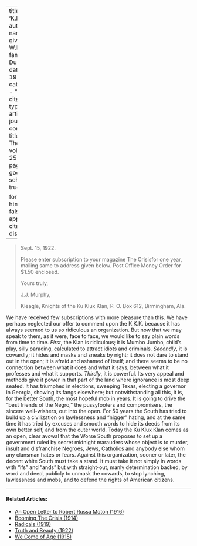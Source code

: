 
---
title: 'K.K.K.'
author:
  - name:
      given: W.E.B.
      family: Du Bois
date: May 1922
categories: 
  - ""
citation: 
  type: article-journal
  container-title: The Crisis
  volume: 25
  issue: 1
  page: 11
google-scholar: true

format:
  html:
    toc: false
    appendix-cite-as: display
---



> Sept. 15, 1922.<p>Please enter subscription to your magazine <span class="small-caps">The Crisis</span>for one year, mailing same to address given below. Post Office Money Order for $1.50 enclosed.<p>Yours truly,<p>J.J. Murphy,<p>Kleagle, Knights of the Ku Klux Klan, P. O. Box 612, Birmingham, Ala. 

We have received few subscriptions with more pleasure than this. We have perhaps neglected our offer to comment upon the K.K.K. because it has always seemed to us so ridiculous an organization. But now that we may speak to them, as it were, face to face, we would like to say plain words from time to time. *First*, the Klan is ridiculous; it is Mumbo Jumbo, child's play, silly parading, calculated to attract idiots and criminals. *Secondly*, it is cowardly; it hides and masks and sneaks by night; it does not dare to stand out in the open; it is afraid and ashamed of itself; and there seems to be no connection between what it does and what it says, between what it professes and what it supports. *Thirdly*, it is powerful. Its very appeal and methods give it power in that part of the land where ignorance is most deep seated. It has triumphed in elections, sweeping Texas, electing a governor in Georgia, showing its fangs elsewhere; but notwithstanding all this, it is, for the better South, the most hopeful mob in years. It is going to drive the "best friends of the Negro," the pussyfooters and compromisers, the sincere well-wishers, out into the open. For 50 years the South has tried to build up a civilization on lawlessness and "nigger" hating, and at the same time it has tried by excuses and smooth words to hide its deeds from its own better self, and from the outer world. Today the Ku Klux Klan comes as an open, clear avowal that the Worse South proposes to set up a government ruled by secret midnight marauders whose object is to murder, insult and disfranchise Negroes, Jews, Catholics and anybody else whom any clansman hates or fears. Against this organization, sooner or later, the decent white South must take a stand. It must take it not simply in words with "ifs" and "ands" but with straight-out, manly determination backed, by word and deed, publicly to unmask the cowards, to stop lynching, lawlessness and mobs, and to defend the rights of American citizens. 

<!-- Similar articles start here -->
<div  class="clear-wrap"></div>
<hr>
#### Related Articles:

* [An Open Letter to Robert Russa Moton (1916)](/Volumes/12/03/open_letter.html)
* [Booming The Crisis (1914)](/Volumes/07/05/booming_crisis.html)
* [Radicals (1919)](/Volumes/19/02/radicals.html)
* [Truth and Beauty (1922)](/Volumes/25/01/truth_and_beauty.html)
* [We Come of Age (1915)](/Volumes/11/01/we_come_of_age.html)

<!-- Similar articles end here -->